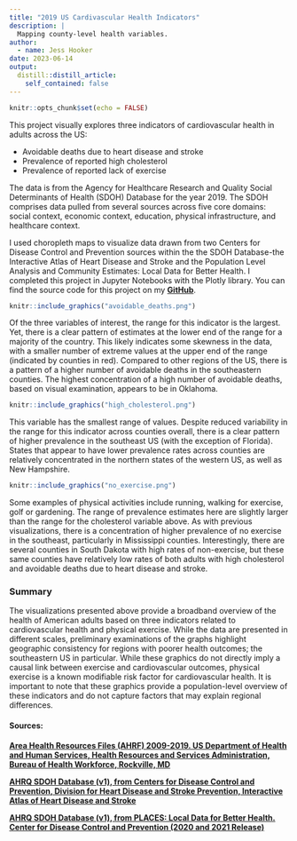 ```yaml
---
title: "2019 US Cardivascular Health Indicators"
description: |
  Mapping county-level health variables.
author:
  - name: Jess Hooker
date: 2023-06-14
output:
  distill::distill_article:
    self_contained: false
---
```



```r
knitr::opts_chunk$set(echo = FALSE)
```

This project visually explores three indicators of cardiovascular health in adults across the US: 

* Avoidable deaths due to heart disease and stroke
* Prevalence of reported high cholesterol
* Prevalence of reported lack of exercise

The data is from the Agency for Healthcare Research and Quality Social Determinants of Health (SDOH) Database for the year 2019. The SDOH comprises data pulled from several sources across five core domains: social context, economic context, education, physical infrastructure, and healthcare context. 

I used choropleth maps to visualize data drawn from two Centers for Disease Control and Prevention sources within the the SDOH Database-the Interactive Atlas of Heart Disease and Stroke and the Population Level Analysis and Community Estimates: Local Data for Better Health. I completed this project in Jupyter Notebooks with the Plotly library.  You can find the source code for this project on my <a href="https://github.com/j-hook/Side-Projects/tree/main/SDOH%20projects" rel="noopener noreferrer" target="_blank"><b>GitHub</b></a>. 

```r
knitr::include_graphics("avoidable_deaths.png")
```
Of the three variables of interest, the range for this indicator is the largest. Yet, there is a clear pattern of estimates at the lower end of the range for a majority of the country. This likely indicates some skewness in the data, with a smaller number of extreme values at the upper end of the range (indicated by counties in red). Compared to other regions of the US, there is a pattern of a higher number of avoidable deaths in the southeastern counties. The highest concentration of a high number of avoidable deaths, based on visual examination, appears to be in Oklahoma.

```r
knitr::include_graphics("high_cholesterol.png")
```

This variable has the smallest range of values. Despite reduced variability in the range for this indicator across counties overall, there is a clear pattern of higher prevalence in the southeast US (with the exception of Florida). States that appear to have lower prevalence rates across counties are relatively concentrated in the northern states of the western US, as well as New Hampshire.

```r
knitr::include_graphics("no_exercise.png")
```
Some examples of physical activities include running, walking for exercise, golf or gardening. The range of prevalence estimates here are slightly larger than the range for the cholesterol variable above.  As with previous visualizations, there is a concentration of higher prevalence of no exercise in the southeast, particularly in Mississippi counties. Interestingly, there are several counties in South Dakota with high rates of non-exercise, but these same counties have relatively low rates of both adults with high cholesterol and avoidable deaths due to heart disease and stroke.
 
### Summary
The visualizations presented above provide a broadband overview of the health of American adults based on three indicators related to cardiovascular health and physical exercise. While the data are presented in different scales, preliminary examinations of the graphs highlight geographic consistency for regions with poorer health outcomes; the southeastern US in particular. While these graphics do not directly imply a causal link between exercise and cardiovascular outcomes, physical exercise is a known modifiable risk factor for cardiovascular health. It is important to note that these graphics provide a population-level overview of these indicators and do not capture factors that may explain regional differences.  




#### Sources:
<a href="https://www.ahrq.gov/sdoh" rel="noopener noreferrer" target="_blank"><b>Area Health Resources Files (AHRF) 2009-2019. US Department of Health and Human Services, Health Resources and Services Administration, Bureau of Health Workforce, Rockville, MD</b></a>

<a href="http://nccd.cdc.gov/DHDSPAtlas" rel="noopener noreferrer" target="_blank"><b>AHRQ SDOH Database (v1), from Centers for Disease Control and Prevention, Division for Heart Disease and Stroke Prevention, Interactive Atlas of Heart Disease and Stroke</b></a>

<a href="https://chronicdata.cdc.gov/browse?category=500+Cities+%26+Places&sortBy=newest&utf8" rel="noopener noreferrer" target="_blank"><b>AHRQ SDOH Database (v1), from PLACES: Local Data for Better Health. Center for Disease Control and Prevention (2020 and 2021 Release)</b></a>
